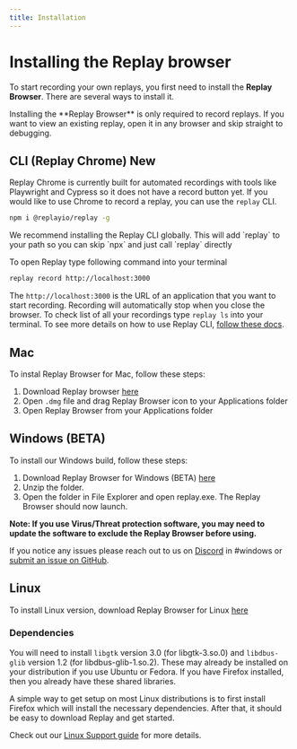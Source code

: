 ```yaml
---
title: Installation
---
```


# Installing the Replay browser

To start recording your own replays, you first need to install the **Replay Browser**. There are several ways to install it.

<Callout type="warning" emoji="💡">
Installing the **Replay Browser** is only required to record replays. If you want to view an existing replay, open it in any browser and skip straight to debugging.
</Callout>

## CLI (Replay Chrome) <Tag>New</Tag>
Replay Chrome is currently built for automated recordings with tools like Playwright and Cypress so it does not have a record button yet. If you would like to use Chrome to record a replay, you can use the `replay` CLI.

```sh copy
npm i @replayio/replay -g
```

<Callout type="info" emoji="💡">
We recommend installing the Replay CLI globally. This will add `replay` to your path so you can skip `npx` and just call `replay` directly
</Callout>

To open Replay type following command into your terminal

```sh copy
replay record http://localhost:3000
```

The `http://localhost:3000` is the URL of an application that you want to start recording. Recording will automatically stop when you close the browser. To check list of all your recordings type `replay ls` into your terminal. To see more details on how to use Replay CLI, [follow these docs](/reference-guide/recording/replay-cli).

## Mac

To instal Replay Browser for Mac, follow these steps:
1. Download Replay browser [here](https://www.replay.io/downloads/replay.dmg)
2. Open `.dmg` file and drag Replay Browser icon to your Applications folder
3. Open Replay Browser from your Applications folder

## Windows (BETA)

To install our Windows build, follow these steps:

1. Download Replay Browser for Windows (BETA) [here](https://replay.io/downloads/windows-replay.zip)
2. Unzip the folder.
3. Open the folder in File Explorer and open replay.exe. The Replay Browser should now launch.

**Note: If you use Virus/Threat protection software, you may need to update the software to exclude the Replay Browser before using.**

If you notice any issues please reach out to us on [Discord](https://replay.io/discord) in #windows or [submit an issue on GitHub](https://github.com/replayio/gecko-dev/issues).

## Linux

To install Linux version, download Replay Browser for Linux [here](https://www.replay.io/downloads/linux-replay.tar.bz2)

### Dependencies
You will need to install `libgtk` version 3.0 (for libgtk-3.so.0) and `libdbus-glib` version 1.2 (for libdbus-glib-1.so.2). These may already be installed on your distribution if you use Ubuntu or Fedora. If you have Firefox installed, then you already have these shared libraries.

A simple way to get setup on most Linux distributions is to first install Firefox which will install the necessary dependencies. After that, it should be easy to download Replay and get started.

Check out our [Linux Support guide](/getting-started/replay-browser/linux-support) for more details.
